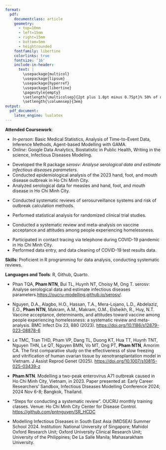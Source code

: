 ```yaml
---
format: 
  pdf: 
    documentclass: article
    geometry:
      - top=10mm
      - left=15mm
      - right=15mm
      - bottom=5mm
      - heightrounded
    fontfamily: libertine
    colorlinks: true
    fontsize: '16'
    include-in-header: 
      text: |
        \usepackage{multicol}
        \usepackage{lipsum}
        \usepackage{hyperref}
        \usepackage{libertine}
        \pagestyle{empty}
        \setlength{\multicolsep}{2pt plus 1.0pt minus 0.75pt}% 50% of original values
        \setlength{\columnsep}{3em}
output:
  pdf_document:
    latex_engine: lualatex
---
```


<!-- TITLE -->

```{=tex}
\begin{huge}\begin{center}{\bf Nguyen Pham Nguyen The}\end{center}\end{huge}
```
<!-- CONTACT INFO -->

```{=tex}
\begin{center}thenguyenphamnguyen@gmail.com ∙ \href{https://www.linkedin.com/in/nguyen-pnt/}{LinkedIn}∙ \href{https://github.com/pntnguyen}{Github}
\end{center}

\vspace{15pt}
```
<!-- EDUCATION: 1ST BULLET -->

```{=tex}
\begin{large}
{\bf EDUCATION}
\vspace{3pt}
\hrule
\begin{multicols}{2}
\begin{flushleft}{\bf \makebox[0pt][l]{University of Medicine and Pharmacy at Ho Chi Minh City}}\end{flushleft}
\begin{flushright}Ho Chi Minh City, Vietnam\end{flushright}
\end{multicols}
\vspace{-0.17cm}
\begin{multicols}{2}
\begin{flushleft}Doctor of Preventive Medicine\end{flushleft}
\begin{flushright}2018 - 2024\end{flushright}
\end{multicols}
\end{large}
```
\vspace{-0.16cm}

**Attended Coursework**:

\vspace{-0.16cm}

-   *In-person*: Basic Medical Statistics, Analysis of Time-to-Event Data, Inference Methods, Agent-based Modelling with GAMA.
-   *Online*: Google Data Analytics, Biostatistic in Public Health, Writing in the science, Infectious Diseases Modeling.

\vspace{3pt}

<!-- EXPERIENCE : 1ST BULLET-->

```{=tex}
\begin{large}{\bf EXPERIENCE}
\vspace{3pt}
\hrule
\begin{multicols}{2}
\begin{flushleft}{\bf \makebox[0pt][l]{Mathematical Modelling Group, Oxford University Clinical Research Unit}}\end{flushleft}
\begin{flushright}Sep 2023-Present\end{flushright}
\end{multicols}
\vspace{-0.17cm}
\begin{multicols}{2}
\begin{flushleft}\textit{Research Assistant}\end{flushleft}
\end{multicols}
\end{large}
```
\vspace{-0.16cm}

-   Developed the R package *serosv: Analyse serological data and estimate infectious diseases parameters.*
-   Conducted epidemiological analysis of the 2023 hand, foot, and mouth disease outbreak in Ho Chi Minh City.
-   Analyzed serological data for measles and hand, foot, and mouth disease in Ho Chi Minh City.

\vspace{-0.17cm}

```{=tex}
\begin{large}
\begin{multicols}{2}
\begin{flushleft}\textit{Intern}\end{flushleft}
\begin{flushright}Jun 2023-Aug 2023\end{flushright}
\end{multicols}
\end{large}
```
\vspace{-0.16cm}

-   Conducted systematic reviews of serosurveillance systems and risk of outbreak calculation methods.

\vspace{3pt}

<!-- EXPERIENCE : 2ND BULLET-->

```{=tex}
\begin{large}
\begin{multicols}{2}
\begin{flushleft}{\bf \makebox[0pt][l]{Inferity Department, Tu Du Obstetrics and Gynecology Hospital}}\end{flushleft}
\begin{flushright}Jun 2023-Present\end{flushright}
\end{multicols}
\vspace{-0.17cm}
\begin{multicols}{2}
\begin{flushleft}\textit{Biostatistical Analyst}\end{flushleft}
\end{multicols}
\end{large}
```
\vspace{-0.16cm}

-   Performed statistical analysis for randomized clinical trial studies.

\vspace{3pt}

<!-- EXPERIENCE : 3RD BULLET-->

```{=tex}
\begin{large}
\begin{multicols}{2}
\begin{flushleft}{\bf Online Research Club}\end{flushleft}
\begin{flushright}Oct 2022-Oct 2024\end{flushright}
\end{multicols}
\vspace{-0.17cm}
\begin{multicols}{2}
\begin{flushleft}\textit{Researcher}\end{flushleft}
\end{multicols}
\end{large}
```
\vspace{-0.16cm}

-   Conducted a systematic review and meta-analysis on vaccine acceptance and attitudes among people experiencing homelessness.

\vspace{3pt}

<!-- EXPERIENCE : 4RD BULLET-->

```{=tex}
\begin{large}
\begin{multicols}{2}
\begin{flushleft}{\bf Ho Chi Minh City Center for Disease Control}\end{flushleft}
\begin{flushright}Jun 2021-Oct 2021\end{flushright}
\end{multicols}
\vspace{-0.17cm}
\begin{multicols}{2}
\begin{flushleft}\textit{Pandemic response volunteer}\end{flushleft}
\end{multicols}
\end{large}
```
-   Participated in contact tracing via telephone during COVID-19 pandemic in Ho Chi Minh City.
-   Performed data entry, and data cleaning of COVID-19 test results data.

\vspace{0.05cm}

<!-- SKILLS -->

```{=tex}
\begin{large}{\bf SKILLS}
  \vspace{3pt}
  \hrule
\end{large}
```
**Skills**: Proficient in R programming for data analysis, conducting systematic reviews.

\vspace{-0.16cm}

**Languages and Tools**: R, Github, Quarto.

\vspace{0.05cm}

<!-- RESEARCH OUTPUTS-->

```{=tex}
\begin{large}{\bf RESEARCH OUTPUTS}
\vspace{3pt}
\hrule
\begin{multicols}{2}
\begin{flushleft}{\bf Software}\end{flushleft}
\end{multicols}
\end{large}
```
\vspace{-0.17cm}

-   Phan TQA, **Pham NTN**, Bui TL, Huynh NT, Choisy M, Ong T. serosv: Analyse serological data and estimate infectious diseases parameters.[https://oucru-modelling.github.io/serosv/](https://oucru-modelling.github.io/serosv/){target="_blank"}.

\vspace{-0.16cm}

```{=tex}
\begin{large}
\vspace{3pt}
\begin{multicols}{2}
\begin{flushleft}{\bf Publications}\end{flushleft}
\end{multicols}
\end{large}
```
\vspace{-0.17cm}

-   Nguyen, D.A., Alagbo, H.O., Hassan, T.A., Mera-Lojano, L.D., Abdelaziz, E.O., **Pham NTN**, Makram, A.M., Makram, O.M., Elsheikh, R., Huy, N.T. Vaccine acceptance, determinants, and attitudes toward vaccine among people experiencing homelessness: a systematic review and meta-analysis. BMC Infect Dis 23, 880 (2023). [https://doi.org/10.1186/s12879-023-08878-6](https://doi.org/10.1186/s12879-023-08878-6){target="_blank"}

\vspace{-0.16cm}

-   Le TMC, Tran THD, Pham VP, Dang TL, Duong KT, Hua TT, Huynh TNT, Nguyen THN, Le QT, Nguyen BMN, Vo MT, Ong PT, **Pham NTN**, Amorim CA. The first comparative study on the effectiveness of slow freezing and vitrification of human ovarian tissue by xenotransplantation model in Vietnam. J Assist Reprod Genet (2025). [https://doi.org/10.1007/s10815-025-03439-z](https://doi.org/10.1007/s10815-025-03439-z){target="_blank"}

\vspace{-0.16cm}

```{=tex}
\begin{large}
\vspace{3pt}
\begin{multicols}{2}
\begin{flushleft}{\bf Oral presentation}\end{flushleft}
\end{multicols}
\end{large}
```
-   **Pham NTN**. Modelling a two-peak enterovirus A71 outbreak caused in Ho Chi Minh City, Vietnam, in 2023. Paper presented at: Early Career Researchers’ Sandbox, Infectious Diseases Modelling Conference 2024; 2024 Nov 6-8; Bangkok, Thailand.

\vspace{0.05cm}

<!-- TEACHING-->

```{=tex}
\begin{large}{\bf TEACHING}
\vspace{3pt}
\hrule
\begin{multicols}{2}
\begin{flushleft}{\bf Seminar}\end{flushleft}
\end{multicols}
\end{large}
```
\vspace{-0.17cm}

-   "Steps for conducting a systematic review". OUCRU monthly training classes. Venue: Ho Chi Minh City Center for Disease Control. [https://github.com/pntnguyen/SR_HCDC](https://github.com/pntnguyen/SR_HCDC){target="_blank"}

\vspace{5cm}

<!-- ACHIEVEMENT -->

```{=tex}

\begin{large}{\bf ACHIEVEMENTS}

\vspace{3pt}

\hrule

\begin{multicols}{2}

\begin{flushleft}{\bf Scholarship}\end{flushleft}

\end{multicols}

\end{large}
```
\vspace{-0.17cm}

-   Modelling Infectious Diseases in South East Asia (MIDSEA) Summer School 2024. Institution: National University of Singapore; Mahidol Oxford Research Unit; Oxford University Clinical Research Unit; University of the Philippines; De La Salle Manila; Mahasarakham University.

\vspace{-0.16cm}
